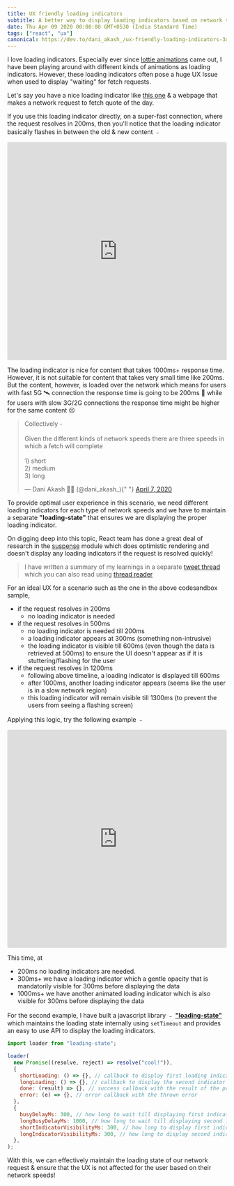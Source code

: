 ```yaml
---
title: UX friendly loading indicators
subtitle: A better way to display loading indicators based on network speeds
date: Thu Apr 09 2020 00:00:00 GMT+0530 (India Standard Time)
tags: ["react", "ux"]
canonical: https://dev.to/dani_akash_/ux-friendly-loading-indicators-3obd
---
```


I love loading indicators. Especially ever since [lottie animations](https://lottiefiles.com/) came out, I have been playing around with different kinds of animations as loading indicators. However, these loading indicators often pose a huge UX Issue when used to display "waiting" for fetch requests.

Let's say you have a nice loading indicator like [this one](https://lottiefiles.com/18706-loading-icon) & a webpage that makes a network request to fetch quote of the day.

If you use this loading indicator directly, on a super-fast connection, where the request resolves in 200ms, then you'll notice that the loading indicator basically flashes in between the old & new content ﹣

<iframe
  src="https://codesandbox.io/embed/jgu83?view=editor+%2B+preview&module=%2Fsrc%2Findex.js&hidenavigation=1&expanddevtools=1"
  style="width:100%; height: 500px; border:0; border-radius: 4px; overflow:hidden;"
  title="regular-loading"
  allow="accelerometer; ambient-light-sensor; camera; encrypted-media; geolocation; gyroscope; hid; microphone; midi; payment; usb; vr; xr-spatial-tracking"
  sandbox="allow-forms allow-modals allow-popups allow-presentation allow-same-origin allow-scripts"
></iframe>

The loading indicator is nice for content that takes 1000ms+ response time.
However, it is not suitable for content that takes very small time like 200ms.
But the content, however, is loaded over the network which means for users with
fast 5G 🛰 connection the response time is going to be 200ms 🚀 while for users
with slow 3G/2G connections the response time might be higher for the same
content ☹️

<blockquote class="twitter-tweet">
  <p lang="en" dir="ltr">
    Collectively -<br />
    <br />
    Given the different kinds of network speeds there are three speeds in which
    a fetch will complete
    <br />
    <br />
    1) short
    <br />
    2) medium
    <br />
    3) long
  </p>
  &mdash; Dani Akash 🧪💥 (@dani_akash_){" "}
  <a href="https://twitter.com/dani_akash_/status/1247617453795840000?ref_src=twsrc%5Etfw">
    April 7, 2020
  </a>
</blockquote> <script
  async
  src="https://platform.twitter.com/widgets.js"
  charset="utf-8"
></script>

To provide optimal user experience in this scenario, we need different loading indicators for each type of network speeds and we have to maintain a separate **"loading-state"** that ensures we are displaying the proper loading indicator.

On digging deep into this topic, React team has done a great deal of research in the [suspense](https://reactjs.org/docs/concurrent-mode-suspense.html) module which does optimistic rendering and doesn't display any loading indicators if the request is resolved quickly!

> I have written a summary of my learnings in a separate [tweet thread](https://twitter.com/dani_akash_/status/1247617443897290752) which you can also read using [thread reader](https://threadreaderapp.com/thread/1247617443897290752.html)

For an ideal UX for a scenario such as the one in the above codesandbox sample,

- if the request resolves in 200ms
  - no loading indicator is needed
- if the request resolves in 500ms
  - no loading indicator is needed till 200ms
  - a loading indicator appears at 300ms (something non-intrusive)
  - the loading indicator is visible till 600ms (even though the data is retrieved at 500ms) to ensure the UI doesn't appear as if it is stuttering/flashing for the user
- if the request resolves in 1200ms
  - following above timeline, a loading indicator is displayed till 600ms
  - after 1000ms, another loading indicator appears (seems like the user is in a slow network region)
  - this loading indicator will remain visible till 1300ms (to prevent the users from seeing a flashing screen)

Applying this logic, try the following example ﹣

<iframe
  src="https://codesandbox.io/embed/b8o5z?view=editor+%2B+preview&module=%2Fsrc%2Findex.js&hidenavigation=1&expanddevtools=1"
  style="width:100%; height: 500px; border:0; border-radius: 4px; overflow:hidden;"
  title="loading-state"
  allow="accelerometer; ambient-light-sensor; camera; encrypted-media; geolocation; gyroscope; hid; microphone; midi; payment; usb; vr; xr-spatial-tracking"
  sandbox="allow-forms allow-modals allow-popups allow-presentation allow-same-origin allow-scripts"
></iframe>

This time, at

- 200ms no loading indicators are needed.
- 300ms+ we have a loading indicator which a gentle opacity that is mandatorily visible for 300ms before displaying the data
- 1000ms+ we have another animated loading indicator which is also visible for 300ms before displaying the data

For the second example, I have built a javascript library ﹣ [**"loading-state"**](https://github.com/DaniAkash/loading-state) which maintains the loading state internally using `setTimeout` and provides an easy to use API to display the loading indicators.

```js
import loader from "loading-state";

loader(
  new Promise((resolve, reject) => resolve("cool!")),
  {
    shortLoading: () => {}, // callback to display first loading indicator
    longLoading: () => {}, // callback to display the second indicator
    done: (result) => {}, // success callback with the result of the promise
    error: (e) => {}, // error callback with the thrown error
  },
  {
    busyDelayMs: 300, // how long to wait till displaying first indicator
    longBusyDelayMs: 1000, // how long to wait till displaying second indicator
    shortIndicatorVisibilityMs: 300, // how long to display first indicator
    longIndicatorVisibilityMs: 300, // how long to display second indicator
  },
);
```

With this, we can effectively maintain the loading state of our network request & ensure that the UX is not affected for the user based on their network speeds!
